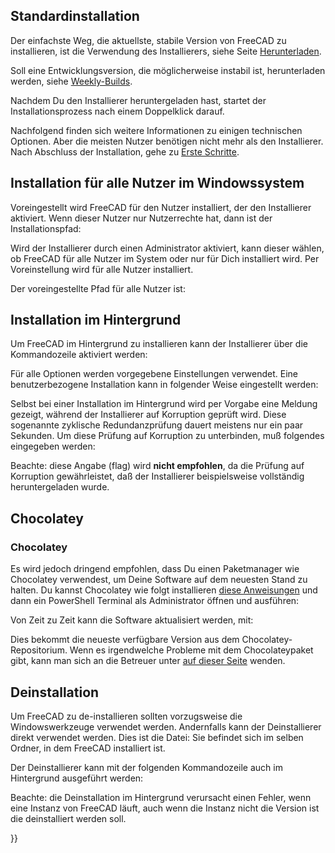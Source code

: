 <languages/>

{{docnav/de
|[[Feature_list/de|Funktionalitäten]]
|[[Install_on_Linux/de| Installieren auf Linux]]
}}

{{TOCright}}

<span id="Standard_Installation"></span>
== Standardinstallation ==

Der einfachste Weg, die aktuellste, stabile Version von FreeCAD zu installieren, ist die Verwendung des Installierers, siehe Seite [[Download/de|Herunterladen]].

Soll eine Entwicklungsversion, die möglicherweise instabil ist, herunterladen werden, siehe [https://github.com/FreeCAD/FreeCAD/releases Weekly-Builds].

Nachdem Du den Installierer heruntergeladen hast, startet der Installationsprozess nach einem Doppelklick darauf.

Nachfolgend finden sich weitere Informationen zu einigen technischen Optionen. Aber die meisten Nutzer benötigen nicht mehr als den Installierer. Nach Abschluss der Installation, gehe zu [[Getting started/de|Erste Schritte]].

<span id="Installation_for_all_users_of_the_Windows_system"></span>
== Installation für alle Nutzer im Windowssystem ==

Voreingestellt wird FreeCAD für den Nutzer installiert, der den Installierer aktiviert. Wenn dieser Nutzer nur Nutzerrechte hat, dann ist der Installationspfad: {{FileName|C:\Users\<username>\AppData\Local\Programs\FreeCAD X.YY}}

Wird der Installierer durch einen Administrator aktiviert, kann dieser wählen, ob FreeCAD für alle Nutzer im System oder nur für Dich installiert wird. Per Voreinstellung wird für alle Nutzer installiert.

Der voreingestellte Pfad für alle Nutzer ist: {{FileName|C:\Program Files\FreeCAD X.YY}}

<span id="Silent_Installation"></span>
== Installation im Hintergrund ==

Um FreeCAD im Hintergrund zu installieren kann der Installierer über die Kommandozeile aktiviert werden:

{{Code|lang=text|code=
FreeCAD-~.exe /S
}}
Für alle Optionen werden vorgegebene Einstellungen verwendet. Eine benutzerbezogene Installation kann in folgender Weise eingestellt werden:

{{Code|lang=text|code=
FreeCAD-~.exe /S /D=A path to FreeCAD with spaces
}}

Selbst bei einer Installation im Hintergrund wird per Vorgabe eine Meldung gezeigt, während der Installierer auf Korruption geprüft wird. Diese sogenannte zyklische Redundanzprüfung dauert meistens nur ein paar Sekunden. Um diese Prüfung auf Korruption zu unterbinden, muß folgendes eingegeben werden:

{{Code|lang=text|code=
FreeCAD-~.exe /S /NCRC
}}

Beachte: diese {{Incode|/NCRC}} Angabe (flag) wird '''nicht empfohlen''', da die Prüfung auf Korruption gewährleistet, daß der Installierer beispielsweise vollständig heruntergeladen wurde.

== Chocolatey ==

=== Chocolatey ===
Es wird jedoch dringend empfohlen, dass Du einen Paketmanager wie Chocolatey verwendest, um Deine Software auf dem neuesten Stand zu halten. Du kannst Chocolatey wie folgt installieren [https://chocolatey.org/install diese Anweisungen] und dann ein PowerShell Terminal als Administrator öffnen und ausführen:

{{Code|lang=text|code=
choco install freecad
}} 

Von Zeit zu Zeit kann die Software aktualisiert werden, mit:

{{Code|lang=text|code=
choco upgrade freecad
}}

Dies bekommt die neueste verfügbare Version aus dem Chocolatey-Repositorium. Wenn es irgendwelche Probleme mit dem Chocolateypaket gibt, kann man sich an die Betreuer unter [https://chocolatey.org/packages/freecad auf dieser Seite] wenden. 

<span id="Uninstallation"></span>
== Deinstallation ==

Um FreeCAD zu de-installieren sollten vorzugsweise die Windowswerkzeuge verwendet werden. Andernfalls kann der Deinstallierer direkt verwendet werden. Dies ist die Datei: {{FileName|Uninstall-FreeCAD.exe}}
Sie befindet sich im selben Ordner, in dem FreeCAD installiert ist.

Der Deinstallierer kann mit der folgenden Kommandozeile auch im Hintergrund ausgeführt werden:

{{Code|lang=text|code=
Uninstall-FreeCAD.exe /S}}

Beachte: die Deinstallation im Hintergrund verursacht einen Fehler, wenn eine Instanz von FreeCAD läuft, auch wenn die Instanz nicht die Version ist die deinstalliert werden soll.


{{docnav/de
|[[Feature_list/de|Funktionalitäten]]
|[[Install_on_Linux/de|Installieren auf Linux]]
}}

{{Userdocnavi{{#translation:}}}}